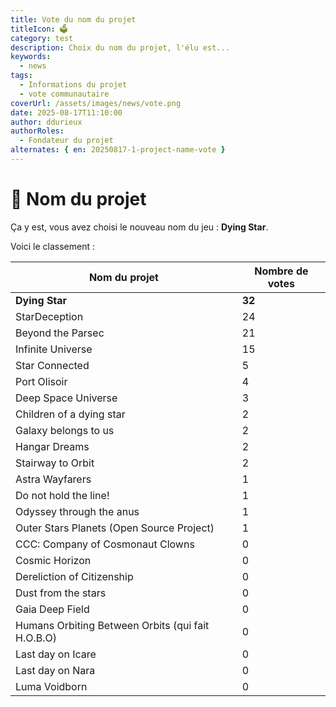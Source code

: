 ```yaml
---
title: Vote du nom du projet
titleIcon: 🗳️
category: test
description: Choix du nom du projet, l'élu est...
keywords:
  - news
tags:
  - Informations du projet
  - vote communautaire
coverUrl: /assets/images/news/vote.png
date: 2025-08-17T11:10:00
author: ddurieux
authorRoles:
  - Fondateur du projet
alternates: { en: 20250817-1-project-name-vote }
---
```


# 📢 Nom du projet

Ça y est, vous avez choisi le nouveau nom du jeu : **Dying Star**.

Voici le classement :

| Nom du projet                                     | Nombre de votes |
| ------------------------------------------------- | --------------- |
| **Dying Star**                                    | **32**          |
| StarDeception                                     | 24              |
| Beyond the Parsec                                 | 21              |
| Infinite Universe                                 | 15              |
| Star Connected                                    | 5               |
| Port Olisoir                                      | 4               |
| Deep Space Universe                               | 3               |
| Children of a dying star                          | 2               |
| Galaxy belongs to us                              | 2               |
| Hangar Dreams                                     | 2               |
| Stairway to Orbit                                 | 2               |
| Astra Wayfarers                                   | 1               |
| Do not hold the line!                             | 1               |
| Odyssey through the anus                          | 1               |
| Outer Stars Planets (Open Source Project)         | 1               |
| CCC: Company of Cosmonaut Clowns                  | 0               |
| Cosmic Horizon                                    | 0               |
| Dereliction of Citizenship                        | 0               |
| Dust from the stars                               | 0               |
| Gaia Deep Field                                   | 0               |
| Humans Orbiting Between Orbits (qui fait H.O.B.O) | 0               |
| Last day on Icare                                 | 0               |
| Last day on Nara                                  | 0               |
| Luma Voidborn                                     | 0               |
